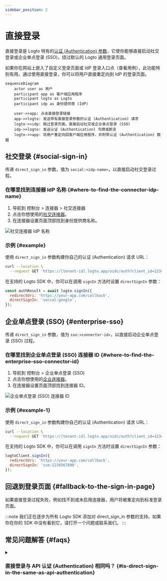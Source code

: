 ```yaml
---
sidebar_position: 2
---
```



# 直接登录

直接登录是 Logto 特有的[认证 (Authentication) 参数](/end-user-flows/authentication-parameters)，它使你能够直接启动社交登录或企业单点登录 (SSO)，绕过默认的 Logto 通用登录页面。

如果你在网站上嵌入了自定义登录页面或 IdP 登录入口点（查看用例），此功能特别有用。通过使用直接登录，你可以将用户直接重定向到 IdP 的登录页面。

```mermaid
sequenceDiagram
    actor user as 用户
    participant app as 客户端应用程序
    participant logto as Logto
    participant idp as 身份提供商 (IdP)

    user->>app: 点击直接登录链接
    app->>logto: 发送带有直接登录参数的认证 (Authentication) 请求
    logto->>idp: 跳过登录页面，直接启动社交或企业单点登录 (SSO)
    idp->>logto: 发送认证 (Authentication) 令牌或断言
    logto->>app: 将用户重定向回客户端应用程序，并附带认证 (Authentication) 数据
```

## 社交登录 \{#social-sign-in}

传递 `direct_sign_in` 参数，值为 `social:<idp-name>`，以直接启动社交登录过程。

### 在哪里找到连接器 IdP 名称 \{#where-to-find-the-connector-idp-name}

1. 导航到 <CloudLink to="/connectors/social">控制台 > 连接器 > 社交连接器</CloudLink>
2. 点击你想使用的[社交连接器](/connectors/social-connectors)。
3. 在连接器设置页面顶部找到身份提供商名称。

<img src={directSignInSocialNameImage} alt="社交连接器 IdP 名称" />

### 示例 \{#example}

使用 `direct_sign_in` 参数构建你自己的认证 (Authentication) 请求 URL：

```sh
curl --location \
  --request GET 'https://[tenant-id].logto.app/oidc/auth?client_id=1234567890&...&direct_sign_in=social:google'
```

在支持的 Logto SDK 中，你可以在调用 `signIn` 方法时设置 `directSignIn` 参数：

```javascript
const authResult = await logto.signIn({
  redirectUri: 'https://your-app.com/callback',
  directSignIn: 'social:google',
});
```

## 企业单点登录 (SSO) \{#enterprise-sso}

传递 `direct_sign_in` 参数，值为 `sso:<connector-id>`，以直接启动企业单点登录 (SSO) 过程。

### 在哪里找到企业单点登录 (SSO) 连接器 ID \{#where-to-find-the-enterprise-sso-connector-id}

1. 导航到 <CloudLink to="/enterprise-sso">控制台 > 企业单点登录 (SSO)</CloudLink>
2. 点击你想使用的[企业连接器](/connectors/enterprise-connectors)。
3. 在连接器设置页面顶部找到连接器 ID。

<img src={directSignInEnterpriseSsoImage} alt="企业单点登录 (SSO) 连接器 ID" />

### 示例 \{#example-1}

使用 `direct_sign_in` 参数构建你自己的认证 (Authentication) 请求 URL：

```sh
curl --location \
  --request GET 'https://[tenant-id].logto.app/oidc/auth?client_id=1234567890&...&direct_sign_in=sso:1234567890'
```

在支持的 Logto SDK 中，你可以在调用 `signIn` 方法时设置 `directSignIn` 参数：

```javascript
logtoClient.signIn({
  redirectUri: 'https://your-app.com/callback',
  directSignIn: 'sso:1234567890',
});
```

## 回退到登录页面 \{#fallback-to-the-sign-in-page}

如果直接登录过程失败，例如找不到或未启用连接器，用户将被重定向到标准登录页面。

:::note
我们正在逐步为所有 Logto SDK 添加对 direct_sign_in 参数的支持。如果你在你的 SDK 中没有看到它，请打开一个问题或联系我们。
:::

## 常见问题解答 \{#faqs}

<details>
  <summary>

### 直接登录与 API 认证 (Authentication) 相同吗？ \{#is-direct-sign-in-the-same-as-api-authentication}

</summary>

不，直接登录是一个用户流参数，允许你跳过默认的 Logto 登录页面，并将用户直接重定向到社交或企业单点登录 (SSO) 提供商的登录页面。与基于 API 的认证 (Authentication) 不同，用户仍然需要首先重定向到 Logto 认证 (Authentication) 端点以启动登录过程。

</details>
